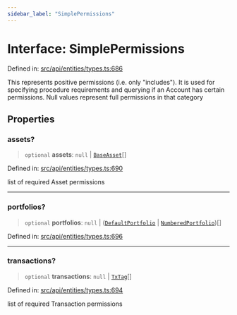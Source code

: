 ```yaml
---
sidebar_label: "SimplePermissions"
---
```


# Interface: SimplePermissions

Defined in: [src/api/entities/types.ts:686](https://github.com/PolymeshAssociation/polymesh-sdk/blob/bee6a2fe7a8ce5db42a6982e793782182cde2153/src/api/entities/types.ts#L686)

This represents positive permissions (i.e. only "includes"). It is used
  for specifying procedure requirements and querying if an Account has certain
  permissions. Null values represent full permissions in that category

## Properties

### assets?

> `optional` **assets**: `null` \| [`BaseAsset`](../../Asset/Base/BaseAsset/classes/BaseAsset.mdx)[]

Defined in: [src/api/entities/types.ts:690](https://github.com/PolymeshAssociation/polymesh-sdk/blob/bee6a2fe7a8ce5db42a6982e793782182cde2153/src/api/entities/types.ts#L690)

list of required Asset permissions

***

### portfolios?

> `optional` **portfolios**: `null` \| ([`DefaultPortfolio`](../../DefaultPortfolio/classes/DefaultPortfolio.mdx) \| [`NumberedPortfolio`](../../NumberedPortfolio/classes/NumberedPortfolio.mdx))[]

Defined in: [src/api/entities/types.ts:696](https://github.com/PolymeshAssociation/polymesh-sdk/blob/bee6a2fe7a8ce5db42a6982e793782182cde2153/src/api/entities/types.ts#L696)

***

### transactions?

> `optional` **transactions**: `null` \| [`TxTag`](../../../../types/type-aliases/TxTag.mdx)[]

Defined in: [src/api/entities/types.ts:694](https://github.com/PolymeshAssociation/polymesh-sdk/blob/bee6a2fe7a8ce5db42a6982e793782182cde2153/src/api/entities/types.ts#L694)

list of required Transaction permissions
